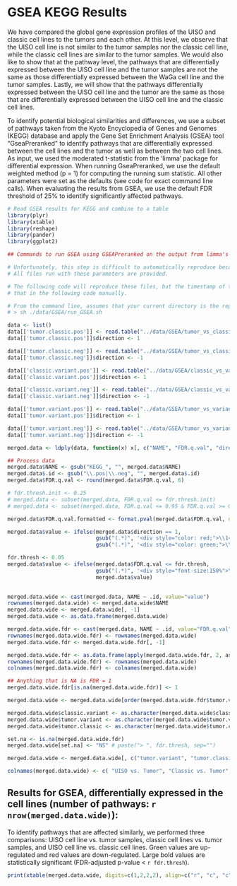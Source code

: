 GSEA KEGG Results
========================================================

We have compared the global gene expression profiles of the UISO and classic cell lines to the tumors and each other. At this level, we observe that the UISO cell line is not similar to the tumor samples nor the classic cell line, while the classic cell lines are similar to the tumor samples. We would also like to show that at the pathway level, the pathways that are differentially expressed between the UISO cell line and the tumor samples are not the same as those differentially expressed between the WaGa cell line and the tumor samples. Lastly, we will show that the pathways differentially expressed between the UISO cell line and the tumor are the same as those that are differentially expressed between the UISO cell line and the classic cell lines. 

To identify potential biological similarities and differences, we use a subset of pathways taken from the Kyoto Encyclopedia of Genes and Genomes (KEGG) database and apply the Gene Set Enrichment Analysis (GSEA) tool "GseaPreranked" to identify pathways that are differentially expressed between the cell lines and the tumor as well as between the two cell lines. As input, we used the moderated t-statistic from the 'limma' package for differential expression. When running GseaPreranked, we use the default weighted method (p = 1) for computing the running sum statistic. All other parameters were set as the defaults (see code for exact command line calls). When evaluating the results from GSEA, we use the default FDR threshold of 25% to identify significantly affected pathways.

```r
# Read GSEA results for KEGG and combine to a table
library(plyr)
library(xtable)
library(reshape)
library(pander)
library(ggplot2)
```

``` r
## Commands to run GSEA using GSEAPreranked on the output from limma's moderated t-test

# Unfortunately, this step is difficult to automatically reproduce because GSEA writes out files to a folder with a timestamp appended.
# All files run with these parameters are provided.

# The following code will reproduce these files, but the timestamp of the output folder will be different, and you would need to change
# that in the following code manually.

# From the command line, assumes that your current directory is the repository root:
# > sh ./data/GSEA/run_GSEA.sh

```

```r
data <- list()
data[['tumor.classic.pos']] <- read.table("../data/GSEA/tumor_vs_classic_filter/gsea_report_for_na_pos.xls", sep="\t", header=TRUE)
data[['tumor.classic.pos']]$direction <- 1

data[['tumor.classic.neg']] <- read.table("../data/GSEA/tumor_vs_classic_filter/gsea_report_for_na_neg.xls", sep="\t", header=TRUE)
data[['tumor.classic.neg']]$direction <- -1

data[['classic.variant.pos']] <- read.table("../data/GSEA/classic_vs_variant_filter/gsea_report_for_na_pos.xls", sep="\t", header=TRUE)
data[['classic.variant.pos']]$direction <- 1

data[['classic.variant.neg']] <- read.table("../data/GSEA/classic_vs_variant_filter/gsea_report_for_na_neg.xls", sep="\t", header=TRUE)
data[['classic.variant.neg']]$direction <- -1

data[['tumor.variant.pos']] <- read.table("../data/GSEA/tumor_vs_variant_filter/gsea_report_for_na_pos.xls", sep="\t", header=TRUE)
data[['tumor.variant.pos']]$direction <- 1

data[['tumor.variant.neg']] <- read.table("../data/GSEA/tumor_vs_variant_filter/gsea_report_for_na_neg.xls", sep="\t", header=TRUE)
data[['tumor.variant.neg']]$direction <- -1

merged.data <- ldply(data, function(x) x[, c("NAME", "FDR.q.val", "direction")])

## Process data
merged.data$NAME <- gsub("KEGG_", "", merged.data$NAME)
merged.data$.id <- gsub("\\.pos|\\.neg", "", merged.data$.id)
merged.data$FDR.q.val <- round(merged.data$FDR.q.val, 6)

# fdr.thresh.init <- 0.25
# merged.data <- subset(merged.data, FDR.q.val <= fdr.thresh.init)
# merged.data <- subset(merged.data, FDR.q.val <= 0.95 & FDR.q.val >= 0.9)

merged.data$FDR.q.val.formatted <- format.pval(merged.data$FDR.q.val, digits=4)

merged.data$value <- ifelse(merged.data$direction == 1,
                            gsub("(.*)", '<div style="color: red;">\\1</div>', merged.data$FDR.q.val),
                            gsub("(.*)", '<div style="color: green;">\\1</div>', merged.data$FDR.q.val))

fdr.thresh <- 0.05
merged.data$value <- ifelse(merged.data$FDR.q.val <= fdr.thresh,
                            gsub("(.*)", '<div style="font-size:150%">\\1</div>', merged.data$value),
                            merged.data$value)

  
merged.data.wide <- cast(merged.data, NAME ~ .id, value="value")
rownames(merged.data.wide) <- merged.data.wide$NAME
merged.data.wide <- merged.data.wide[, -1]
merged.data.wide <- as.data.frame(merged.data.wide)

merged.data.wide.fdr <- cast(merged.data, NAME ~ .id, value="FDR.q.val")
rownames(merged.data.wide.fdr) <- rownames(merged.data.wide)
merged.data.wide.fdr <- merged.data.wide.fdr[, -1]

merged.data.wide.fdr <- as.data.frame(apply(merged.data.wide.fdr, 2, as.numeric))
rownames(merged.data.wide.fdr) <- rownames(merged.data.wide)
colnames(merged.data.wide.fdr) <- colnames(merged.data.wide)

## Anything that is NA is FDR = 1
merged.data.wide.fdr[is.na(merged.data.wide.fdr)] <- 1

merged.data.wide <- merged.data.wide[order(merged.data.wide.fdr$tumor.variant), ]

merged.data.wide$classic.variant <- as.character(merged.data.wide$classic.variant)
merged.data.wide$tumor.variant <- as.character(merged.data.wide$tumor.variant)
merged.data.wide$tumor.classic <- as.character(merged.data.wide$tumor.classic)

set.na <- is.na(merged.data.wide.fdr)
merged.data.wide[set.na] <- "NS" # paste("> ", fdr.thresh, sep="")

merged.data.wide <- merged.data.wide[, c("tumor.variant", "tumor.classic", "classic.variant")]

colnames(merged.data.wide) <- c( "UISO vs. Tumor", "Classic vs. Tumor", "UISO vs. Classic")

```

## Results for GSEA, differentially expressed in the cell lines (number of pathways: `r nrow(merged.data.wide)`):

To identify pathways that are affected similarly, we performed three comparisons: UISO cell line vs. tumor samples, classic cell lines vs. tumor samples, and UISO cell line vs. classic cell lines. Green values are up-regulated and red values are down-regulated. Large bold values are statistically significant (FDR-adjusted p-value < `r fdr.thresh`).

```r
print(xtable(merged.data.wide, digits=c(1,2,2,2), align=c("r", "c", "c", "c")), type='html', sanitize.text.function=I) 
``` 
